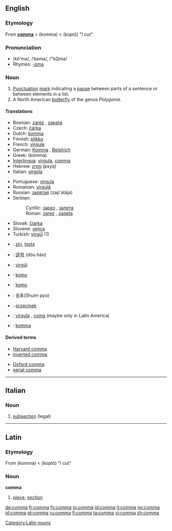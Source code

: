 {{see|coma}}
==English==
{{Punctuation marks}}

===Etymology===
From {{L.}} '''[[#Latin|comma]]''' < {{AGr.}} '''{{polytonic|[[κόμμα]]}}''' (komma) < '''{{polytonic|[[κόπτω]]}}''' (koptō) "I cut"

===Pronunciation===
*/kŏ'mə/, /ˈkɒma/, /"kQma/
*Rhymes: [[Rhymes:English:-ɒmə|-ɒmə]]

===Noun===
{{en-noun}}

# [[Punctuation]] [[mark]] indicating a [[pause]] between parts of a sentence or between elements in a list.
# A North American [[butterfly]] of the genus ''Polygonia''.

====Translations====
{{trans-top|Punctuation}}
*Bosnian: [[zarez]] {{m}}, [[zapeta]] {{f}}
*Czech: [[čárka]] {{f}}
*Dutch: [[komma]] {{f}}
*Finnish: [[pilkku]]
*French: [[virgule]] {{f}}
*German: [[Komma]] {{n}}, [[Beistrich]] {{m}}
*Greek: {{t-|el|κόμμα|n|}} (kómma)
*[[Interlingua]]: [[virgula]], [[#Interlingua|comma]]
*Hebrew: [[פסיק]] (psyq) {{m}}
*Italian: [[virgola]] {{f}}
{{trans-mid}}
*Portuguese: [[vírgula]] {{f}}
*Romanian: [[virgulă]] {{f}}
*Russian: [[запятая]] (zap'atája) {{f}}
*Serbian:
*:Cyrillic: [[зарез]] {{m}}, [[запета]] {{f}}
*:Roman: [[zarez#Serbian|zarez]] {{m}}, [[zapeta#Serbian|zapeta]] {{f}}
*Slovak: [[čiarka]] {{f}}
*Slovene: [[vejica]] {{f}}
*Turkish: [[virgül]] (1)
{{trans-bottom}}

{{trans-top|Butterfly}}
{{trans-mid}}
{{trans-bottom}}

{{checktrans}}
{{trans-top|Translations to be categorised}}
*{{ttbc|Basque}}: [[ziri]], [[txotx]]
*{{ttbc|Chinese}}: [[逗号]] (dòu hào)
*{{ttbc|Tatar}}: [[virgül]]
*{{ttbc|Esperanto}}: [[komo]]
{{trans-mid}}
*{{ttbc|Ido}}: [[komo]]
*{{ttbc|Korean}}: 쉼표(Shuim pyo)
*{{ttbc|Polish}}: [[przecinek]] {{m}}
*{{ttbc|Spanish}}: [[vírgula]] {{f}}, [[coma]] {{f}} (maybe only in Latin America)
*{{ttbc|Swedish}}: [[komma]] {{n}}
{{trans-bottom}}

====Derived terms====
{{top2}}
*[[Harvard comma]]
*[[inverted comma]]
{{mid2}}
*[[Oxford comma]]
*[[serial comma]]
{{bottom}}

----

==Italian==

===Noun===
{{it-noun|comm|m|a|i}}

# [[subsection]] (legal)

----

==Latin==

===Etymology===
From {{AGr.|la}} '''{{polytonic|[[κόμμα]]}}''' (komma) < '''{{polytonic|[[κόπτω]]}}''' (koptō) "I cut"

===Noun===
'''comma'''

# [[piece]], [[section]]

[[Category:Latin nouns]]

[[de:comma]]
[[fr:comma]]
[[fy:comma]]
[[io:comma]]
[[id:comma]]
[[it:comma]]
[[no:comma]]
[[pl:comma]]
[[pt:comma]]
[[ru:comma]]
[[fi:comma]]
[[ta:comma]]
[[vi:comma]]
[[zh:comma]]